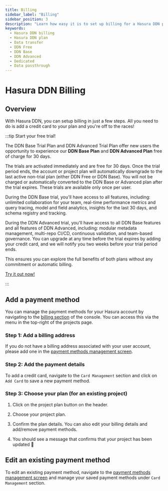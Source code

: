 ```yaml
---
title: Billing
sidebar_label: "Billing"
sidebar_position: 3
description: "Learn how easy it is to set up billing for a Hasura DDN project."
keywords:
  - Hasura DDN billing
  - Hasura DDN plan
  - Data transfer
  - DDN Free
  - DDN Base
  - DDN Advanced
  - Dedicated
  - Data passthrough
---
```



# Hasura DDN Billing

## Overview

With Hasura DDN, you can setup billing in just a few steps. All you need to do is add a credit card to your plan and
you're off to the races!

:::tip Start your free trial!

The DDN Base Trial Plan and DDN Advanced Trial Plan offer new users the opportunity to experience our **DDN Base Plan**
and **DDN Advanced Plan** free of charge for 30 days.

The trials are activated immediately and are free for 30 days. Once the trial period ends, the account or project plan
will automatically downgrade to the last active non-trial plan (either DDN Free or DDN Base). You will not be charged or
automatically converted to the DDN Base or Advanced plan after the trial expires. These trials are available only once
per user.

During the DDN Base trial, you'll have access to all features, including: unlimited collaboration for your team,
real-time performance metrics and query tracing, model and field analytics, insights for the last 30 days, and schema
registry and tracking.

During the DDN Advanced trial, you'll have access to all DDN Base features and all features of DDN Advanced, including:
modular metadata management, multi-repo CI/CD, continuous validation, and team-based governance. You can upgrade at any
time before the trial expires by adding your credit card, and we will notify you two weeks before your trial period
ends.

This ensures you can explore the full benefits of both plans without any commitment or automatic billing.

[Try it out now!](https://hasura.io/pricing/v3)

:::

## Add a payment method

You can manage the payment methods for your Hasura account by navigating to the
[billing section](https://console.hasura.io/billing "go to billing") of the console. You can access this via the menu in
the top-right of the projects page.

<Thumbnail src="/img/billing/billing-option.png" alt="Go to billing" />

### Step 1: Add a billing address

If you do not have a billing address associated with your user account, please add one in the
[payment methods management screen](https://console.hasura.io/billing/payment-methods "edit billing address").

<Thumbnail src="/img/billing/add-billing-details.png" alt="add billing info" />

### Step 2: Add the payment details

To add a credit card, navigate to the `Card Management` section and click on `Add Card` to save a new payment method.

### Step 3: Choose your plan (for an existing project)

1. Click on the project plan button on the header.

   <Thumbnail src="/img/billing/project-plan-header.png" alt="add card" />

2. Choose your project plan.

   <Thumbnail src="/img/billing/select-subscription.png" alt="select plan" />

3. Confirm the plan details. You can also edit your billing details and add/remove payment methods.

   <Thumbnail src="/img/billing/confirm-plan.png" alt="confirm plan" />

4. You should see a message that confirms that your project has been updated 🎉

## Edit an existing payment method

To edit an existing payment method, navigate to the
[payment methods management screen](https://console.hasura.io/billing/payment-methods "edit billing address") and manage
your saved payment methods under `Card Management` section.

<Thumbnail src="/img/billing/edit-existing-payment-methods.png" alt="edit card" />
